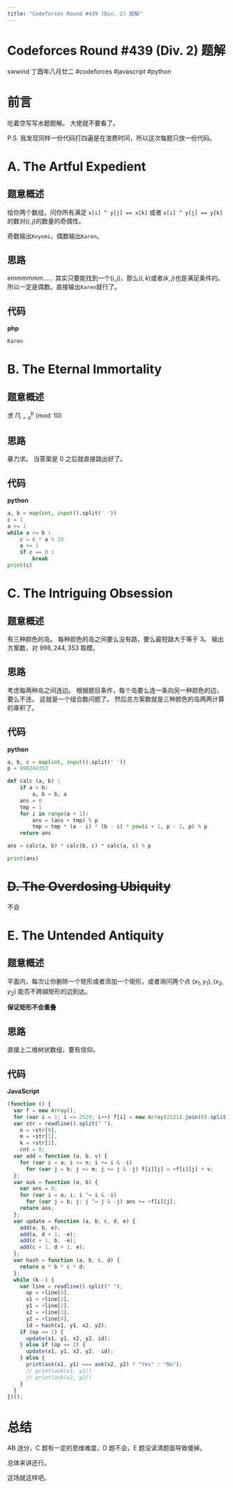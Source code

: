 ```yaml
---
title: "Codeforces Round #439 (Div. 2) 题解"
---
```


# Codeforces Round #439 (Div. 2) 题解

<div class="info">
  <span>swwind</span>
  <time>丁酉年八月廿二</time>
  <span>#codeforces</span>
  <span>#javascript</span>
  <span>#python</span>
</div>

# 前言

吃着空写写水题题解。
大佬就不要看了。

P.S. 我发现同样一份代码打四遍是在浪费时间，所以这次每题只放一份代码。

# A. The Artful Expedient

## 题意概述

给你两个数组，问你所有满足 `x[i] ^ y[j] == x[k]` 或者 `x[i] ^ y[j] == y[k]` 的数对$(i, j)$的数量的奇偶性。

奇数输出`Koyomi`，偶数输出`Karen`。

## 思路

emmmmmm......
其实只要能找到一个$(i, j)$，那么$(i, k)$或者$(k, j)$也是满足条件的。
所以一定是偶数。直接输出`Karen`就行了。

## 代码

**php**

```php
Karen
```

# B. The Eternal Immortality

## 题意概述

求 $\Pi^b_{i=a}\pmod{10}$

## 思路

暴力求。
当答案是 $0$ 之后就直接跳出好了。

## 代码

**python**

```python
a, b = map(int, input().split(' '))
c = 1
a += 1
while a <= b :
	c = c * a % 10
	a += 1
	if c == 0 :
		break
print(c)
```

# C. The Intriguing Obsession

## 题意概述

有三种颜色的岛。
每种颜色的岛之间要么没有路，要么最短路大于等于 $3$。
输出方案数，对 $998,244,353$ 取模。

## 思路

考虑每两种岛之间连边。
根据题目条件，每个岛要么连一条向另一种颜色的边，要么不连。
这就是一个组合数问题了。
然后总方案数就是三种颜色的岛两两计算的乘积了。

## 代码

**python**

```python
a, b, c = map(int, input().split(' '))
p = 998244353

def calc (a, b) :
	if a > b:
		a, b = b, a
	ans = 0
	tmp = 1
	for i in range(a + 1):
		ans = (ans + tmp) % p
		tmp = tmp * (a - i) * (b - i) * pow(i + 1, p - 2, p) % p
	return ans

ans = calc(a, b) * calc(b, c) * calc(a, c) % p

print(ans)
```

# ~~D. The Overdosing Ubiquity~~

不会

# E. The Untended Antiquity

## 题意概述

平面内，每次让你删除一个矩形或者添加一个矩形，或者询问两个点 $(x_1, y_1), (x_2, y_2)$ 能否不跨越矩形的边到达。

**保证矩形不会重叠**

## 思路

直接上二维树状数组，要有信仰。

## 代码

**JavaScript**

```javascript
(function () {
  var f = new Array();
  for (var i = 1; i <= 2520; i++) f[i] = new Array(2521).join(0).split("");
  var str = readline().split(" "),
    n = +str[0],
    m = +str[1],
    k = +str[2],
    cnt = 0;
  var add = function (a, b, v) {
    for (var i = a; i <= n; i += i & -i)
      for (var j = b; j <= m; j += j & -j) f[i][j] = +f[i][j] + v;
  };
  var ask = function (a, b) {
    var ans = 0;
    for (var i = a; i; i ^= i & -i)
      for (var j = b; j; j ^= j & -j) ans += +f[i][j];
    return ans;
  };
  var update = function (a, b, c, d, e) {
    add(a, b, e);
    add(a, d + 1, -e);
    add(c + 1, b, -e);
    add(c + 1, d + 1, e);
  };
  var hash = function (a, b, c, d) {
    return a * b * c * d;
  };
  while (k--) {
    var line = readline().split(" "),
      op = +line[0],
      x1 = +line[1],
      y1 = +line[2],
      x2 = +line[3],
      y2 = +line[4],
      id = hash(x1, y1, x2, y2);
    if (op == 1) {
      update(x1, y1, x2, y2, id);
    } else if (op == 2) {
      update(x1, y1, x2, y2, -id);
    } else {
      print(ask(x1, y1) === ask(x2, y2) ? "Yes" : "No");
      // print(ask(x1, y1))
      // print(ask(x2, y2))
    }
  }
})();
```

# 总结

AB 送分，C 题有一定的思维难度，D 题不会，E 题没读清题面导致傻掉。

总体来讲还行。

这场就这样吧。
